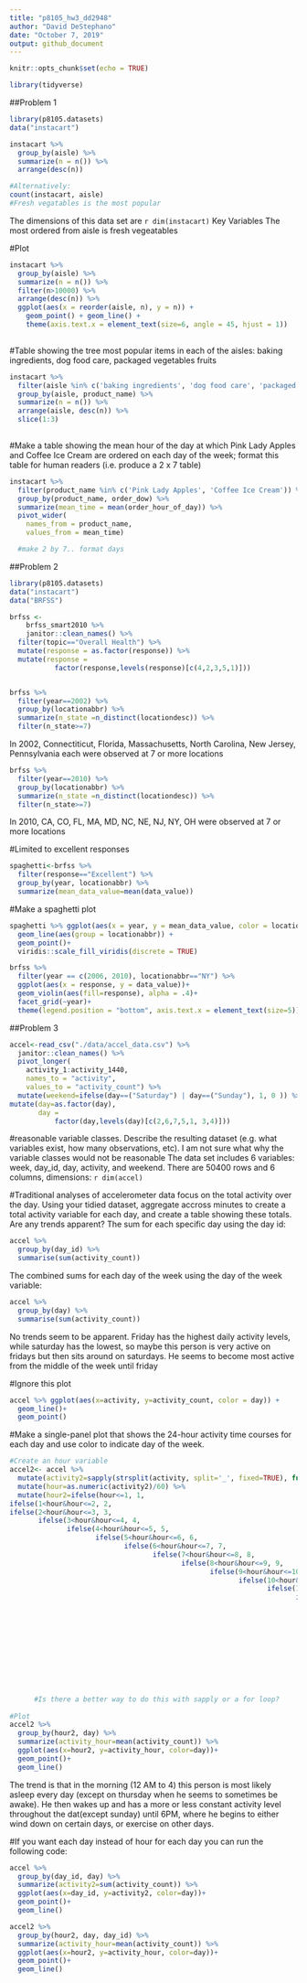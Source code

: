 ```yaml
---
title: "p8105_hw3_dd2948"
author: "David DeStephano"
date: "October 7, 2019"
output: github_document
---
```


```r
knitr::opts_chunk$set(echo = TRUE)
```
```r
library(tidyverse)
```

##Problem 1
```r
library(p8105.datasets)
data("instacart")

instacart %>%
  group_by(aisle) %>%
  summarize(n = n()) %>% 
  arrange(desc(n))

#Alternatively:
count(instacart, aisle)
#Fresh vegatables is the most popular

```

The dimensions of this data set are `r dim(instacart)`
Key Variables
The most ordered from aisle is fresh vegeatables

#Plot
```r
instacart %>%
  group_by(aisle) %>%
  summarize(n = n()) %>% 
  filter(n>10000) %>% 
  arrange(desc(n)) %>% 
  ggplot(aes(x = reorder(aisle, n), y = n)) + 
    geom_point() + geom_line() + 
    theme(axis.text.x = element_text(size=6, angle = 45, hjust = 1))
  
```

#Table showing the tree most popular items in each of the aisles: baking ingredients, dog food care, packaged vegetables fruits
```r
instacart %>%
  filter(aisle %in% c('baking ingredients', 'dog food care', 'packaged vegetables fruits')) %>% 
  group_by(aisle, product_name) %>% 
  summarize(n = n()) %>%  
  arrange(aisle, desc(n)) %>%
  slice(1:3)
  
```
#Make a table showing the mean hour of the day at which Pink Lady Apples and Coffee Ice Cream are ordered on each day of the week; format this table for human readers (i.e. produce a 2 x 7 table)

```r
instacart %>%
  filter(product_name %in% c('Pink Lady Apples', 'Coffee Ice Cream')) %>% 
  group_by(product_name, order_dow) %>% 
  summarize(mean_time = mean(order_hour_of_day)) %>% 
  pivot_wider(
    names_from = product_name,
    values_from = mean_time)  

  #make 2 by 7.. format days
```

##Problem 2
```r
library(p8105.datasets)
data("instacart")
data("BRFSS")

brfss <- 
    brfss_smart2010 %>% 
    janitor::clean_names() %>%
  filter(topic=="Overall Health") %>% 
  mutate(response = as.factor(response)) %>% 
  mutate(response =
           factor(response,levels(response)[c(4,2,3,5,1)]))


brfss %>% 
  filter(year==2002) %>%
  group_by(locationabbr) %>% 
  summarize(n_state =n_distinct(locationdesc)) %>% 
  filter(n_state>=7)

```
In 2002, Connectiticut, Florida, Massachusetts, North Carolina, New Jersey, Pennsylvania each were observed at 7 or more locations
```r
brfss %>% 
  filter(year==2010) %>%
  group_by(locationabbr) %>% 
  summarize(n_state =n_distinct(locationdesc)) %>% 
  filter(n_state>=7)
```
In 2010, CA, CO, FL, MA, MD, NC, NE, NJ, NY, OH were observed at 7 or more locations

#Limited to excellent responses
```r
spaghetti<-brfss %>% 
  filter(response=="Excellent") %>% 
  group_by(year, locationabbr) %>% 
  summarize(mean_data_value=mean(data_value))
```
#Make a spaghetti plot
```r
spaghetti %>% ggplot(aes(x = year, y = mean_data_value, color = locationabbr)) +
  geom_line(aes(group = locationabbr)) +
  geom_point()+ 
  viridis::scale_fill_viridis(discrete = TRUE)
```
```r
brfss %>%
  filter(year == c(2006, 2010), locationabbr=="NY") %>%
  ggplot(aes(x = response, y = data_value))+
  geom_violin(aes(fill=response), alpha = .4)+
  facet_grid(~year)+ 
  theme(legend.position = "bottom", axis.text.x = element_text(size=5))

```

##Problem 3
```r
accel<-read_csv("./data/accel_data.csv") %>% 
  janitor::clean_names() %>% 
  pivot_longer(
    activity_1:activity_1440,
    names_to = "activity", 
    values_to = "activity_count") %>% 
  mutate(weekend=ifelse(day==("Saturday") | day==("Sunday"), 1, 0 )) %>% 
mutate(day=as.factor(day),
       day =
           factor(day,levels(day)[c(2,6,7,5,1, 3,4)]))


```
#reasonable variable classes. Describe the resulting dataset (e.g. what variables exist, how many observations, etc).
I am not sure what why the variable classes would not be reasonable
The data set includes 6 variables: week, day_id, day, activity, and weekend. There are 50400 rows and 6 columns, dimensions: `r dim(accel)`

#Traditional analyses of accelerometer data focus on the total activity over the day. Using your tidied dataset, aggregate accross minutes to create a total activity variable for each day, and create a table showing these totals. Are any trends apparent?
The sum for each specific day using the day id:
```r
accel %>% 
  group_by(day_id) %>% 
  summarise(sum(activity_count))
```
The combined sums for each day of the week using the day of the week variable:
```r
accel %>% 
  group_by(day) %>% 
  summarise(sum(activity_count))
```
No trends seem to be apparent. Friday has the highest daily activity levels, while saturday has the lowest, so maybe this person is very active on fridays but then sits around on saturdays. He seems to become most active from the middle of the week until friday

#Ignore this plot
```r
accel %>% ggplot(aes(x=activity, y=activity_count, color = day)) +
  geom_line()+
  geom_point()

```


#Make a single-panel plot that shows the 24-hour activity time courses for each day and use color to indicate day of the week.

```r
#Create an hour variable
accel2<- accel %>%
  mutate(activity2=sapply(strsplit(activity, split='_', fixed=TRUE), function(x) (x[2]))) %>% 
  mutate(hour=as.numeric(activity2)/60) %>% 
  mutate(hour2=ifelse(hour<=1, 1, 
ifelse(1<hour&hour<=2, 2, 
ifelse(2<hour&hour<=3, 3, 
       ifelse(3<hour&hour<=4, 4,
              ifelse(4<hour&hour<=5, 5,
                     ifelse(5<hour&hour<=6, 6,
                            ifelse(6<hour&hour<=7, 7,
                                   ifelse(7<hour&hour<=8, 8,
                                          ifelse(8<hour&hour<=9, 9,
                                                 ifelse(9<hour&hour<=10, 10,
                                                        ifelse(10<hour&hour<=11, 11,
                                                               ifelse(11<hour&hour<=12, 12,
                                                                      ifelse(12<hour&hour<=13, 13,
                                                                             ifelse(13<hour&hour<=14, 14,
                                                                                    ifelse(14<hour&hour<=15, 15,
                                                                                           ifelse(15<hour&hour<=16, 16,
                                                                                                  ifelse(16<hour&hour<=17, 17,
                                                                                                         ifelse(17<hour&hour<=18, 18,
                                                                                                                ifelse(18<hour&hour<=19, 19,
                                                                                                                       ifelse(19<hour&hour<=20, 20,
                                                                                                                              ifelse(20<hour&hour<=21, 21,
                                                                                                                                     ifelse(21<hour&hour<=22, 22,
                                                                                                                                            ifelse(22<hour&hour<=23, 23,
                                                                                                                                                   ifelse(23<hour&hour<=24, 24,0)))))))))))))))))))))))))
      #Is there a better way to do this with sapply or a for loop?   
         
#Plot
accel2 %>% 
  group_by(hour2, day) %>% 
  summarize(activity_hour=mean(activity_count)) %>% 
  ggplot(aes(x=hour2, y=activity_hour, color=day))+
  geom_point()+
  geom_line()


```   
The trend is that in the morning (12 AM to 4) this person is most likely asleep every day (except on thursday when he seems to sometimes be awake). He then wakes up and has a more or less constant activity level throughout the dat(except sunday) until 6PM, where he begins to either wind down on certain days, or exercise on other days.


 
#If you want each day instead of hour for each day you can run the following code:
```r
accel %>% 
  group_by(day_id, day) %>% 
  summarize(activity2=sum(activity_count)) %>% 
  ggplot(aes(x=day_id, y=activity2, color=day))+
  geom_point()+
  geom_line()
```


```r
accel2 %>% 
  group_by(hour2, day, day_id) %>% 
  summarize(activity_hour=mean(activity_count)) %>% 
  ggplot(aes(x=hour2, y=activity_hour, color=day))+
  geom_point()+
  geom_line()
```





